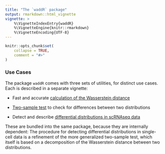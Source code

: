 ```yaml
---
title: "The `waddR` package"
output: rmarkdown::html_vignette
vignette: >
    %\VignetteIndexEntry{waddR}
    %\VignetteEngine{knitr::rmarkdown}
    %\VignetteEncoding{UTF-8}
---
```


```r
knitr::opts_chunk$set(
    collapse = TRUE,
    comment = "#>"
)
```


### Use Cases

The package `waddR` comes with three sets of utilities, for distinct use cases.
Each is described in a separate vignette:

* Fast and accurate 
[calculation of the  Wasserstein distance](wasserstein_metric.html)

* [Two-sample test](wasserstein_test.html) to check for differences between two
distributions

* Detect and describe 
[differential distributions in scRNAseq data](wasserstein_singlecell.html)

These are bundled into the same package, because they are internally dependent:
The procedure for detecting differential distributions in single-cell data is a
refinement of the more generalized two-sample test, which itself is based on a 
decomposition of the Wasserstein distance between two distributions.
